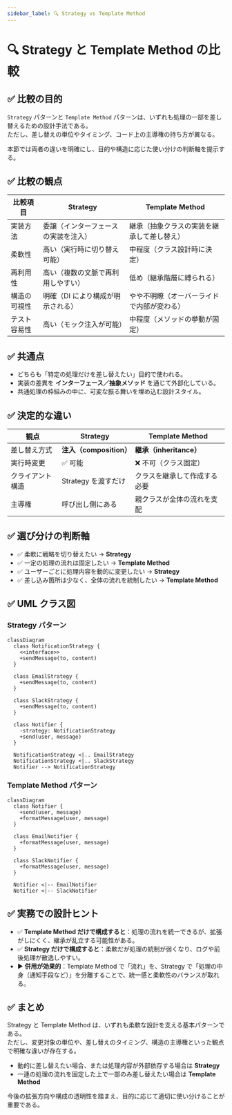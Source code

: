 ```yaml
---
sidebar_label: 🔍 Strategy vs Template Method
---
```


# 🔍 Strategy と Template Method の比較

## ✅ 比較の目的

`Strategy` パターンと `Template Method` パターンは、いずれも処理の一部を差し替えるための設計手法である。  
ただし、差し替えの単位やタイミング、コード上の主導権の持ち方が異なる。

本節では両者の違いを明確にし、目的や構造に応じた使い分けの判断軸を提示する。

## ✅ 比較の観点

| 比較項目     | Strategy                             | Template Method                            |
| ------------ | ------------------------------------ | ------------------------------------------ |
| 実装方法     | 委譲（インターフェースの実装を注入） | 継承（抽象クラスの実装を継承して差し替え） |
| 柔軟性       | 高い（実行時に切り替え可能）         | 中程度（クラス設計時に決定）               |
| 再利用性     | 高い（複数の文脈で再利用しやすい）   | 低め（継承階層に縛られる）                 |
| 構造の可視性 | 明確（DI により構成が明示される）    | やや不明瞭（オーバーライドで内部が変わる） |
| テスト容易性 | 高い（モック注入が可能）             | 中程度（メソッドの挙動が固定）             |

## ✅ 共通点

- どちらも「特定の処理だけを差し替えたい」目的で使われる。
- 実装の差異を **インターフェース／抽象メソッド** を通じて外部化している。
- 共通処理の枠組みの中に、可変な振る舞いを埋め込む設計スタイル。

## ✅ 決定的な違い

| 観点             | Strategy                | Template Method              |
| ---------------- | ----------------------- | ---------------------------- |
| 差し替え方式     | **注入（composition）** | **継承（inheritance）**      |
| 実行時変更       | ✅ 可能                 | ❌ 不可（クラス固定）        |
| クライアント構造 | Strategy を渡すだけ     | クラスを継承して作成する必要 |
| 主導権           | 呼び出し側にある        | 親クラスが全体の流れを支配   |

## ✅ 選び分けの判断軸

- ✅ 柔軟に戦略を切り替えたい → **Strategy**
- ✅ 一定の処理の流れは固定したい → **Template Method**
- ✅ ユーザーごとに処理内容を動的に変更したい → **Strategy**
- ✅ 差し込み箇所は少なく、全体の流れを統制したい → **Template Method**

## ✅ UML クラス図

### Strategy パターン

```mermaid
classDiagram
  class NotificationStrategy {
    <<interface>>
    +sendMessage(to, content)
  }

  class EmailStrategy {
    +sendMessage(to, content)
  }

  class SlackStrategy {
    +sendMessage(to, content)
  }

  class Notifier {
    -strategy: NotificationStrategy
    +send(user, message)
  }

  NotificationStrategy <|.. EmailStrategy
  NotificationStrategy <|.. SlackStrategy
  Notifier --> NotificationStrategy
```

### Template Method パターン

```mermaid
classDiagram
  class Notifier {
    +send(user, message)
    +formatMessage(user, message)
  }

  class EmailNotifier {
    +formatMessage(user, message)
  }

  class SlackNotifier {
    +formatMessage(user, message)
  }

  Notifier <|-- EmailNotifier
  Notifier <|-- SlackNotifier
```

## ✅ 実務での設計ヒント

- ✅ **Template Method だけで構成すると**：処理の流れを統一できるが、拡張がしにくく、継承が乱立する可能性がある。
- ✅ **Strategy だけで構成すると**：柔軟だが処理の統制が弱くなり、ログや前後処理が散逸しやすい。
- ▶️ **併用が効果的**：Template Method で「流れ」を、Strategy で「処理の中身（通知手段など）」を分離することで、統一感と柔軟性のバランスが取れる。

## ✅ まとめ

Strategy と Template Method は、いずれも柔軟な設計を支える基本パターンである。  
ただし、変更対象の単位や、差し替えのタイミング、構造の主導権といった観点で明確な違いが存在する。

- 動的に差し替えたい場合、または処理内容が外部依存する場合は **Strategy**
- 一連の処理の流れを固定した上で一部のみ差し替えたい場合は **Template Method**

今後の拡張方向や構成の透明性を踏まえ、目的に応じて適切に使い分けることが重要である。
